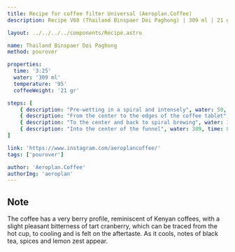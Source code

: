 ```yaml
---
title: Recipe for coffee filter Universal (Aeroplan.Coffee)
description: Recipe V60 (Thailand Binspaer Doi Paghong) | 309 ml | 21 gr

layout: ../../../../components/Recipe.astro

name: Thailand Binspaer Doi Paghong
method: pourover

properties:
  time: '3:25'
  water: '309 ml'
  temperature: '95'
  coffeeWeight: '21 gr'

steps: [
	{ description: "Pre-wetting in a spiral and intensely", water: 50, time: 50 },
	{ description: "From the center to the edges of the coffee tablet", water: 120, time: 30 },
	{ description: "To the center and back to spiral brewing", water: 180, time: 40 },
	{ description: "Into the center of the funnel", water: 309, time: 85 }
]

link: 'https://www.instagram.com/aeroplancoffee/'
tags: ['pourover']

author: 'Aeroplan.Coffee'
authorImg: 'aeroplan'
---
```


## Note
The coffee has a very berry profile, reminiscent of Kenyan coffees, with a slight pleasant bitterness of tart cranberry, which can be traced from the hot cup, to cooling and is felt on the aftertaste.
As it cools, notes of black tea, spices and lemon zest appear.


